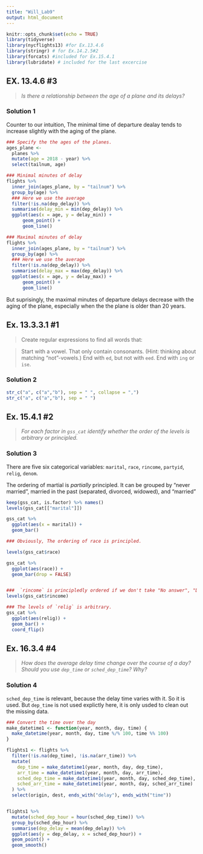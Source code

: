 ```yaml
---
title: "Will_Lab9"
output: html_document
---
```


```r
knitr::opts_chunk$set(echo = TRUE)
library(tidyverse)
library(nycflights13) #for Ex.13.4.6
library(stringr) # for Ex.14.2.5#2
library(forcats) #included for Ex.15.4.1
library(lubridate) # included for the last excercise
```


## EX. 13.4.6 #3
> *Is there a relationship between the age of a plane and its delays?*

### Solution 1
Counter to our intuition, The minimal time of departure dealay tends to increase slightly with the aging of the plane.
```r
### Specify the the ages of the planes.
ages_plane <- 
  planes %>%
  mutate(age = 2018 - year) %>%
  select(tailnum, age)

### Minimal minutes of delay
flights %>%
  inner_join(ages_plane, by = "tailnum") %>%
  group_by(age) %>%
  ### Here we use the average 
  filter(!is.na(dep_delay)) %>%
  summarise(delay_min = min(dep_delay)) %>%
  ggplot(aes(x = age, y = delay_min)) +
      geom_point() +
      geom_line()

### Maximal minutes of delay
flights %>%
  inner_join(ages_plane, by = "tailnum") %>%
  group_by(age) %>%
  ### Here we use the average 
  filter(!is.na(dep_delay)) %>%
  summarise(delay_max = max(dep_delay)) %>%
  ggplot(aes(x = age, y = delay_max)) +
      geom_point() +
      geom_line()
```

But suprisingly, the maximal minutes of departure delays decrease with the aging of the plane, especially when the
the plane is older than 20 years.

## Ex. 13.3.3.1 #1
> Create regular expressions to find all words that:

> Start with a vowel.
That only contain consonants. (Hint: thinking about matching "not"-vowels.)
End with `ed`, but not with `eed`.
End with `ing` or `ise`.

### Solution 2
```r
str_c("a", c("a","b"), sep = " ", collapse = ",")
str_c("a", c("a","b"), sep = " ")
```


## Ex. 15.4.1 #2
> *For each factor in `gss_cat` identify whether the order of the levels is arbitrary or principled.*

### Solution 3
There are five six categorical variables: `marital`, `race`, `rincome`, `partyid`, `relig`, `denom`.

The ordering of martial is *partially* principled.  It can be grouped by "never married", married in the past (separated, divorced, widowed), and "married"

```r
keep(gss_cat, is.factor) %>% names()
levels(gss_cat[["marital"]])

gss_cat %>%
  ggplot(aes(x = marital)) +
  geom_bar()

### Obviously, The ordering of race is principled.

levels(gss_cat$race)

gss_cat %>%
  ggplot(aes(race)) +
  geom_bar(drop = FALSE)


###  `rincome` is principledly ordered if we don't take "No answer", "Don't know", "Refused" and "Not applicable" into account, otherwise, it is arbitary.
levels(gss_cat$rincome)

### The levels of `relig` is arbitrary.
gss_cat %>%
  ggplot(aes(relig)) +
  geom_bar() +
  coord_flip()
```


## Ex. 16.3.4 #4

> *How does the average delay time change over the course of a day? Should you use `dep_time` or `sched_dep_time`? Why?*

### Solution 4
`sched_dep_time` is relevant, because the delay time varies with it. So it is used. But `dep_time` is not used explictly here, it is only usded to clean out the missing data.
```r
### Convert the time over the day
make_datetime1 <- function(year, month, day, time) {
  make_datetime(year, month, day, time %/% 100, time %% 100)
}

flights1 <- flights %>% 
  filter(!is.na(dep_time), !is.na(arr_time)) %>% 
  mutate(
    dep_time = make_datetime1(year, month, day, dep_time),
    arr_time = make_datetime1(year, month, day, arr_time),
    sched_dep_time = make_datetime1(year, month, day, sched_dep_time),
    sched_arr_time = make_datetime1(year, month, day, sched_arr_time)
  ) %>% 
  select(origin, dest, ends_with("delay"), ends_with("time"))


flights1 %>%
  mutate(sched_dep_hour = hour(sched_dep_time)) %>%
  group_by(sched_dep_hour) %>%
  summarise(dep_delay = mean(dep_delay)) %>%
  ggplot(aes(y = dep_delay, x = sched_dep_hour)) +
  geom_point() +
  geom_smooth()
```
